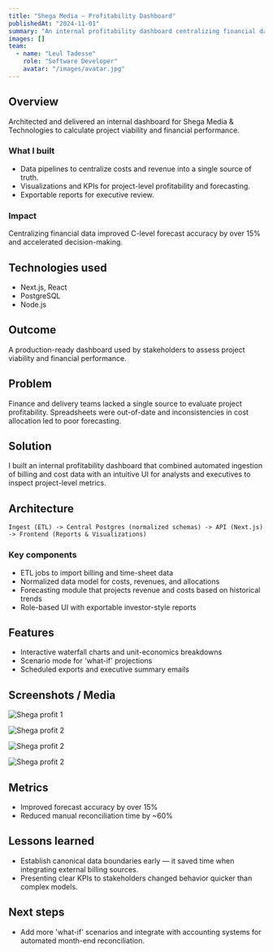 ```yaml
---
title: "Shega Media — Profitability Dashboard"
publishedAt: "2024-11-01"
summary: "An internal profitability dashboard centralizing financial data to improve forecasting and project viability analysis."
images: []
team:
  - name: "Leul Tadesse"
    role: "Software Developer"
    avatar: "/images/avatar.jpg"
---
```


## Overview

Architected and delivered an internal dashboard for Shega Media & Technologies to calculate project viability and financial performance.

### What I built

- Data pipelines to centralize costs and revenue into a single source of truth.
- Visualizations and KPIs for project-level profitability and forecasting.
- Exportable reports for executive review.

### Impact

Centralizing financial data improved C-level forecast accuracy by over 15% and accelerated decision-making.

## Technologies used

- Next.js, React
- PostgreSQL
- Node.js

## Outcome

A production-ready dashboard used by stakeholders to assess project viability and financial performance.

## Problem

Finance and delivery teams lacked a single source to evaluate project profitability. Spreadsheets were out-of-date and inconsistencies in cost allocation led to poor forecasting.

## Solution

I built an internal profitability dashboard that combined automated ingestion of billing and cost data with an intuitive UI for analysts and executives to inspect project-level metrics.

## Architecture

```text
Ingest (ETL) -> Central Postgres (normalized schemas) -> API (Next.js) -> Frontend (Reports & Visualizations)
```

### Key components
- ETL jobs to import billing and time-sheet data
- Normalized data model for costs, revenues, and allocations
- Forecasting module that projects revenue and costs based on historical trends
- Role-based UI with exportable investor-style reports

## Features
- Interactive waterfall charts and unit-economics breakdowns
- Scenario mode for 'what-if' projections
- Scheduled exports and executive summary emails

## Screenshots / Media
![Shega profit 1](/images/projects/shega/prof-01.jpg)

![Shega profit 2](/images/projects/shega/prof-02.jpg)

![Shega profit 2](/images/projects/shega/prof-03.jpg)

![Shega profit 2](/images/projects/shega/prof-04.jpg)

## Metrics
- Improved forecast accuracy by over 15%
- Reduced manual reconciliation time by ~60%

## Lessons learned
- Establish canonical data boundaries early — it saved time when integrating external billing sources.
- Presenting clear KPIs to stakeholders changed behavior quicker than complex models.

## Next steps
- Add more 'what-if' scenarios and integrate with accounting systems for automated month-end reconciliation.
